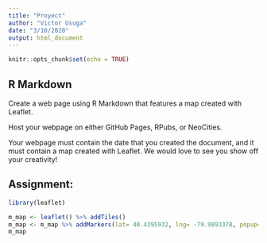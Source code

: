 ---
title: "Proyect"
author: "Victor Usuga"
date: "3/10/2020"
output: html_document
---

```{r setup, include=FALSE}
knitr::opts_chunk$set(echo = TRUE)
```

## R Markdown
Create a web page using R Markdown that features a map created with Leaflet.

Host your webpage on either GitHub Pages, RPubs, or NeoCities.

Your webpage must contain the date that you created the document, and it must contain a map created with Leaflet. We would love to see you show off your creativity!

## Assignment:

```{r}
library(leaflet)
```

```{r}
m_map <- leaflet() %>% addTiles()   
m_map <- m_map %>% addMarkers(lat= 40.4395932, lng= -79.9893378, popup="Piitsburgh Penguins play here")
m_map  
```

